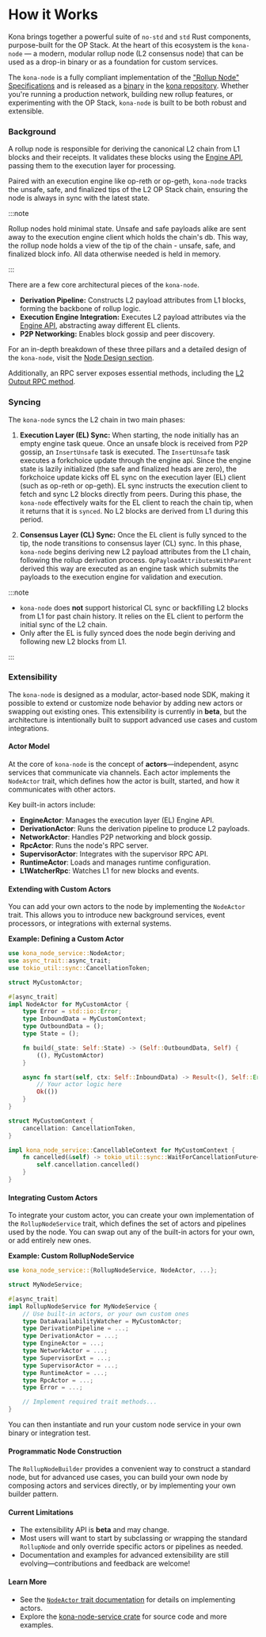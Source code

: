# How it Works

Kona brings together a powerful suite of `no-std` and `std` Rust components,
purpose-built for the OP Stack. At the heart of this ecosystem is the
`kona-node` — a modern, modular rollup node (L2 consensus node) that can
be used as a drop-in binary or as a foundation for custom services.

The `kona-node` is a fully compliant implementation of the ["Rollup Node"
Specifications][rollup-node] and is released as a [binary][package] in
the [kona repository][kona]. Whether you're running a production network,
building new rollup features, or experimenting with the OP Stack,
`kona-node` is built to be both robust and extensible.


### Background

A rollup node is responsible for deriving the canonical L2 chain from L1
blocks and their receipts. It validates these blocks using the
[Engine API][engine-api], passing them to the execution layer for processing.

Paired with an execution engine like op-reth or op-geth, `kona-node` tracks
the unsafe, safe, and finalized tips of the L2 OP Stack chain, ensuring the
node is always in sync with the latest state.

:::note

Rollup nodes hold minimal state. Unsafe and safe payloads alike are sent
away to the execution engine client which holds the chain's db. This way,
the rollup node holds a view of the tip of the chain - unsafe, safe, and
finalized block info. All data otherwise needed is held in memory.

:::

There are a few core architectural pieces of the `kona-node`.

- **Derivation Pipeline:** Constructs L2 payload attributes from L1 blocks,
  forming the backbone of rollup logic.
- **Execution Engine Integration:** Executes L2 payload attributes via the
  [Engine API][engine-api], abstracting away different EL clients.
- **P2P Networking:** Enables block gossip and peer discovery.

For an in-depth breakdown of these three pillars and a detailed design
of the `kona-node`, visit the [Node Design section](./design/intro.mdx).

Additionally, an RPC server exposes essential methods, including the
[L2 Output RPC method][l2o-rpc].


### Syncing

The `kona-node` syncs the L2 chain in two main phases:

1. **Execution Layer (EL) Sync:**
   When starting, the node initially has an empty engine task queue.
   Once an unsafe block is received from P2P gossip, an `InsertUnsafe`
   task is executed. The `InsertUnsafe` task executes a forkchoice
   update through the engine api. Since the engine state is lazily
   initialized (the safe and finalized heads are zero), the forkchoice
   update kicks off EL sync on the execution layer (EL) client (such
   as op-reth or op-geth). EL sync instructs the execution client to
   fetch and sync L2 blocks directly from peers. During this phase,
   the `kona-node` effectively waits for the EL client to reach the
   chain tip, when it returns that it is `synced`. No L2 blocks
   are derived from L1 during this period.

2. **Consensus Layer (CL) Sync:**
   Once the EL client is fully synced to the tip, the node transitions
   to consensus layer (CL) sync. In this phase, `kona-node` begins
   deriving new L2 payload attributes from the L1 chain, following
   the rollup derivation process. `OpPayloadAttributesWithParent`
   derived this way are executed as an engine task which submits
   the payloads to the execution engine for validation and execution.

:::note

- `kona-node` does **not** support historical CL sync or backfilling
  L2 blocks from L1 for past chain history. It relies on the EL client
  to perform the initial sync of the L2 chain.
- Only after the EL is fully synced does the node begin deriving and
  following new L2 blocks from L1.

:::

### Extensibility

The `kona-node` is designed as a modular, actor-based node SDK,
making it possible to extend or customize node behavior by adding
new actors or swapping out existing ones. This extensibility is
currently in **beta**, but the architecture is intentionally built
to support advanced use cases and custom integrations.


#### Actor Model

At the core of `kona-node` is the concept of **actors**—independent,
async services that communicate via channels. Each actor implements
the `NodeActor` trait, which defines how the actor is built, started,
and how it communicates with other actors.

Key built-in actors include:
- **EngineActor**: Manages the execution layer (EL) Engine API.
- **DerivationActor**: Runs the derivation pipeline to produce L2 payloads.
- **NetworkActor**: Handles P2P networking and block gossip.
- **RpcActor**: Runs the node's RPC server.
- **SupervisorActor**: Integrates with the supervisor RPC API.
- **RuntimeActor**: Loads and manages runtime configuration.
- **L1WatcherRpc**: Watches L1 for new blocks and events.


#### Extending with Custom Actors

You can add your own actors to the node by implementing the `NodeActor`
trait. This allows you to introduce new background services, event
processors, or integrations with external systems.

**Example: Defining a Custom Actor**

```rust
use kona_node_service::NodeActor;
use async_trait::async_trait;
use tokio_util::sync::CancellationToken;

struct MyCustomActor;

#[async_trait]
impl NodeActor for MyCustomActor {
    type Error = std::io::Error;
    type InboundData = MyCustomContext;
    type OutboundData = ();
    type State = ();

    fn build(_state: Self::State) -> (Self::OutboundData, Self) {
        ((), MyCustomActor)
    }

    async fn start(self, ctx: Self::InboundData) -> Result<(), Self::Error> {
        // Your actor logic here
        Ok(())
    }
}

struct MyCustomContext {
    cancellation: CancellationToken,
}

impl kona_node_service::CancellableContext for MyCustomContext {
    fn cancelled(&self) -> tokio_util::sync::WaitForCancellationFuture<'_> {
        self.cancellation.cancelled()
    }
}
```

#### Integrating Custom Actors

To integrate your custom actor, you can create your own implementation
of the `RollupNodeService` trait, which defines the set of actors and
pipelines used by the node. You can swap out any of the built-in actors
for your own, or add entirely new ones.

**Example: Custom RollupNodeService**

```rust
use kona_node_service::{RollupNodeService, NodeActor, ...};

struct MyNodeService;

#[async_trait]
impl RollupNodeService for MyNodeService {
    // Use built-in actors, or your own custom ones
    type DataAvailabilityWatcher = MyCustomActor;
    type DerivationPipeline = ...;
    type DerivationActor = ...;
    type EngineActor = ...;
    type NetworkActor = ...;
    type SupervisorExt = ...;
    type SupervisorActor = ...;
    type RuntimeActor = ...;
    type RpcActor = ...;
    type Error = ...;

    // Implement required trait methods...
}
```

You can then instantiate and run your custom node service in your
own binary or integration test.

#### Programmatic Node Construction

The `RollupNodeBuilder` provides a convenient way to construct a
standard node, but for advanced use cases, you can build your own
node by composing actors and services directly, or by implementing
your own builder pattern.

#### Current Limitations

- The extensibility API is **beta** and may change.
- Most users will want to start by subclassing or wrapping the
  standard `RollupNode` and only override specific actors or
  pipelines as needed.
- Documentation and examples for advanced extensibility are still
  evolving—contributions and feedback are welcome!

#### Learn More

- See the [`NodeActor` trait documentation][node-actor] for details
  on implementing actors.
- Explore the [kona-node-service crate][service] for source code
  and more examples.


[cli-docs]: ./cli.mdx
[subcommands]: ./subcommands.mdx

[service]: https://github.com/op-rs/kona/tree/main/crates/node/service
[node-actor]: https://docs.rs/kona-node-service/latest/kona_node_service/trait.NodeActor.html

[kona]: https://github.com/op-rs/kona
[packages]: https://github.com/orgs/op-rs/packages?repo_name=kona
[rollup-node]: https://specs.optimism.io/protocol/rollup-node.html
[package]: https://github.com/op-rs/kona/pkgs/container/kona%2Fkona-node
[pdocs]: https://github.com/op-rs/kona/pkgs/container/kona%2Fkona-node/446969659?tag=latest

[buildx]: https://github.com/op-rs/kona/tree/main/docker

[engine-api]: https://github.com/ethereum/execution-apis/blob/main/src/engine/common.md
[l2o-rpc]: https://specs.optimism.io/protocol/rollup-node.html#l2-output-rpc-method
